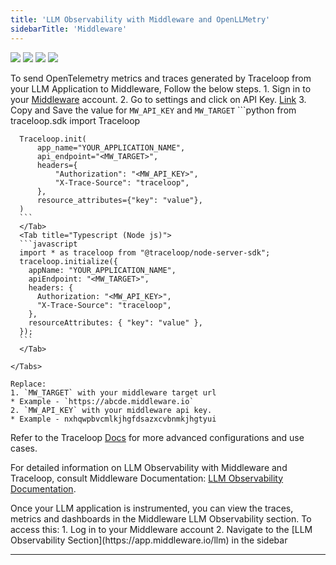 ```yaml
---
title: 'LLM Observability with Middleware and OpenLLMetry'
sidebarTitle: 'Middleware'
---
```


<Frame>
  <img src="/img/integrations/middleware-dashboard-1.png" />
  <img src="/img/integrations/middleware-dashboard-2.png" />
</Frame>
<Frame>
  <img src="/img/integrations/middleware-dashboard-3.png" />
  <img src="/img/integrations/middleware-dashboard-4.png" />
</Frame>

To send OpenTelemetry metrics and traces generated by Traceloop from your LLM Application to Middleware, Follow the below steps.
<Steps>
  <Step title="Get your Middleware credentials">
    <Steps>
      1. Sign in to your [Middleware](https://app.middleware.io/) account.
      2. Go to settings and click on API Key. [Link](https://app.middleware.io/settings/api-keys)
      3. Copy and Save the value for `MW_API_KEY` and `MW_TARGET`
    </Steps>
  </Step>
  <Step title="Add the following lines to your application code:">
    <Tabs>
      <Tab title="Python">
      ```python
      from traceloop.sdk import Traceloop

      Traceloop.init(
          app_name="YOUR_APPLICATION_NAME",
          api_endpoint="<MW_TARGET>",
          headers={
              "Authorization": "<MW_API_KEY>",
              "X-Trace-Source": "traceloop",
          },
          resource_attributes={"key": "value"},
      )
      ```
      </Tab>
      <Tab title="Typescript (Node js)">
      ```javascript 
      import * as traceloop from "@traceloop/node-server-sdk";
      traceloop.initialize({
        appName: "YOUR_APPLICATION_NAME",
        apiEndpoint: "<MW_TARGET>",
        headers: {
          Authorization: "<MW_API_KEY>",
          "X-Trace-Source": "traceloop",
        },
        resourceAttributes: { "key": "value" },
      });
      ```
      </Tab>

    </Tabs>

    Replace:
    1. `MW_TARGET` with your middleware target url
    * Example - `https://abcde.middleware.io`
    2. `MW_API_KEY` with your middleware api key. 
    * Example - nxhqwpbvcmlkjhgfdsazxcvbnmkjhgtyui

  Refer to the Traceloop [Docs](https://www.traceloop.com/docs/introduction) for more advanced configurations and use cases.

  For detailed information on LLM Observability with Middleware and Traceloop, consult Middleware Documentation:
  [LLM Observability Documentation](https://docs.middleware.io/llm-observability/overview).
  </Step>

  <Step title="Visualize in Middleware">
    Once your LLM application is instrumented, you can view the traces, metrics and dashboards in the Middleware LLM Observability section. To access this:
    1. Log in to your Middleware account
    2. Navigate to the [LLM Observability Section](https://app.middleware.io/llm) in the sidebar
  </Step>
</Steps>

---

  